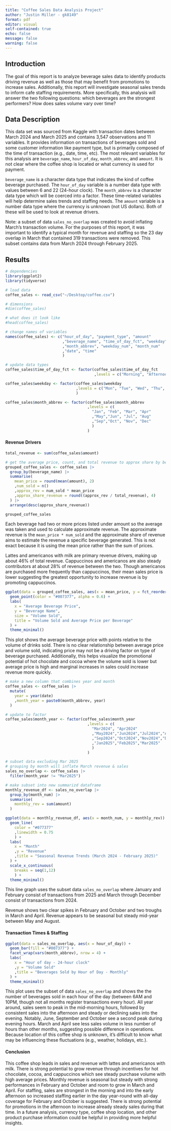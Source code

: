 ```yaml
---
title: "Coffee Sales Data Analysis Project"
author: "Justin Miller - gk8149"
format: pdf
editor: visual
self-contained: true
echo: false
message: false
warning: false
---
```


## Introduction

The goal of this report is to analyze beverage sales data to identify products driving revenue as well as those that may benefit from promotions to increase sales. Additionally, this report will investigate seasonal sales trends to inform cafe staffing requirements. More specifically, this analysis will answer the two following questions: which beverages are the strongest performers? How does sales volume vary over time?

## Data Description

This data set was sourced from Kaggle with transaction dates between March 2024 and March 2025 and contains 3,547 observations and 11 variables. It provides information on transactions of beverages sold and some customer information like payment type, but is primarily composed of the time of transaction (e.g., date, time, etc). The most relevant variables for this analysis are `beverage_name`, `hour_of_day`, `month_abbrev`, and `amount`. It is not clear where the coffee shop is located or what currency is used for payment.

`beverage_name` is a character data type that indicates the kind of coffee beverage purchased. The `hour_of_day` variable is a number data type with values between 6 and 22 (24-hour clock). The `month_abbrev` is a character data type which will be coerced into a factor. These time-related variables will help determine sales trends and staffing needs. The `amount` variable is a number data type where the currency is unknown (not US dollars). Both of these will be used to look at revenue drivers.

Note: a subset of data `sales_no_overlap` was created to avoid inflating March's transaction volume. For the purposes of this report, it was important to identify a typical month for revenue and staffing so the 23 day overlap in March that contained 319 transactions were removed. This subset contains data from March 2024 through February 2025.

## Results

```r
# dependencies
library(ggplot2)
library(tidyverse)

# load data
coffee_sales <- read_csv("~/Desktop/coffee.csv")

# dimensions
#dim(coffee_sales)

# what does it look like
#head(coffee_sales)

# change names of variables
names(coffee_sales) <- c("hour_of_day", "payment_type", "amount"
                         ,"beverage_name", "time_of_day_fct", "weekday"
                         ,"month_abbrev", "weekday_num", "month_num"
                         ,"date", "time"
                         )

# update data types
coffee_sales$time_of_day_fct <- factor(coffee_sales$time_of_day_fct
                                       ,levels = c("Morning", "Afternoon", "Night"))

coffee_sales$weekday <- factor(coffee_sales$weekday
                               ,levels = c("Mon", "Tue", "Wed", "Thu", "Fri", "Sat", "Sun")
                               )

coffee_sales$month_abbrev <- factor(coffee_sales$month_abbrev
                                    ,levels = c(
                                      "Jan", "Feb", "Mar", "Apr"
                                      ,"May","Jun", "Jul", "Aug"
                                      ,"Sep","Oct", "Nov", "Dec"
                                      )
                                    )
```

#### Revenue Drivers

```r
total_revenue <- sum(coffee_sales$amount)

# get the average price, count, and total revenue to approx share by bev
grouped_coffee_sales <- coffee_sales |>
  group_by(beverage_name) |>
  summarise(
    mean_price = round(mean(amount), 2)
    ,num_sold = n()
    ,approx_rev = num_sold * mean_price
    ,approx_share_revenue = round((approx_rev / total_revenue), 4)
  ) |>
  arrange(desc(approx_share_revenue))

grouped_coffee_sales
```

Each beverage had two or more prices listed under amount so the average was taken and used to calculate approximate revenue. The approximate revenue is the `mean_price * num_sold` and the approximate share of revenue aims to estimate the revenue a specific beverage generated. This is not exact because it is using the mean price rather than the sum of prices.

Lattes and americanos with milk are primary revenue drivers, making up about 46% of total revenue. Cappuccinos and americanos are also steady contributors at about 28% of revenue between the two. Though americanos are purchased more frequently than cappuccinos, their mean sales price is lower suggesting the greatest opportunity to increase revenue is by promoting cappuccinos.

```r
ggplot(data = grouped_coffee_sales, aes(x = mean_price, y = fct_reorder(beverage_name, mean_price), size = num_sold)) +
  geom_point(color = "#007377", alpha = 0.6) +
  labs(
    x = "Average Beverage Price",
    y = "Beverage Name",
    size = "Volume Sold",
    title = "Volume Sold and Average Price per Beverage"
  ) +
  theme_minimal()
```

This plot shows the average beverage price with points relative to the volume of drinks sold. There is no clear relationship between average price and volume sold, indicating price may not be a driving factor on type of beverage purchased. Additionally, this helps visualize the promotional potential of hot chocolate and cocoa where the volume sold is lower but average price is high and marginal increases in sales could increase revenue more quickly.

```r
# make a new column that combines year and month
coffee_sales <- coffee_sales |>
  mutate(
    year = year(date)
    ,month_year = paste0(month_abbrev, year)
  )

# update to factor
coffee_sales$month_year <- factor(coffee_sales$month_year
                                    ,levels = c(
                                      "Mar2024", "Apr2024"
                                      ,"May2024","Jun2024","Jul2024","Aug2024"
                                      ,"Sep2024","Oct2024","Nov2024","Dec2024"
                                      ,"Jan2025","Feb2025","Mar2025"
                                      )
                                    )

# subset data excluding Mar 2025
# grouping by month will inflate March revenue & sales
sales_no_overlap <- coffee_sales |>
  filter(month_year != "Mar2025")

# make subset into new summarizd dataframe
monthly_revenue_df <- sales_no_overlap |>
  group_by(month_num) |>
  summarise(
    monthly_rev = sum(amount)
  )

ggplot(data = monthly_revenue_df, aes(x = month_num, y = monthly_rev)) +
  geom_line(
    color = "#077377"
    ,linewidth = 0.75
    ) +
  labs(
    x = "Month"
    ,y = "Revenue"
    ,title = "Seasonal Revenue Trends (March 2024 - February 2025)"
  ) + 
  scale_x_continuous(
    breaks = seq(1,12) 
    ) +
  theme_minimal()
```

This line graph uses the subset data `sales_no_overlap` where January and February consist of transactions from 2025 and March through December consist of transactions from 2024.

Revenue shows two clear spikes in February and October and two troughs in March and April. Revenue appears to be seasonal but steady mid-year between May and August.

#### Transaction Times & Staffing

```r

ggplot(data = sales_no_overlap, aes(x = hour_of_day)) +
  geom_bar(fill = "#007377") +
  facet_wrap(vars(month_abbrev), nrow = 4) +
  labs(
    x = "Hour of day - 24-hour clock"
    ,y = "Volume Sold"
    ,title = "Beverages Sold by Hour of Day - Monthly"
  ) +
  theme_minimal()
```

This plot uses the subset of data `sales_no_overlap` and shows the the number of beverages sold in each hour of the day (between 6AM and 10PM, though not all months register transactions every hour). All year around, sales seem to peak in the mid-morning hours, followed by consistent sales into the afternoon and steady or declining sales into the evening. Notably, June, September and October see a second peak during evening hours. March and April see less sales volume in less number of hours than other months, suggesting possible difference in operations. Because location of this coffee shop is unknown, it's difficult to know what may be influencing these fluctuations (e.g., weather, holidays, etc.).

#### Conclusion

This coffee shop leads in sales and revenue with lattes and americanos with milk. There is strong potential to grow revenue through incentives for hot chocolate, cocoa, and cappuccinos which see steady purchase volume with high average prices. Monthly revenue is seasonal but steady with strong performances in February and October and room to grow in March and April. For staffing, sales are strongest in the morning and into the early afternoon so increased staffing earlier in the day year-round with all-day coverage for February and October is suggested. There is strong potential for promotions in the afternoon to increase already steady sales during that time. In a future analysis, currency type, coffee shop location, and other product purchase information could be helpful in providing more helpful insights.
